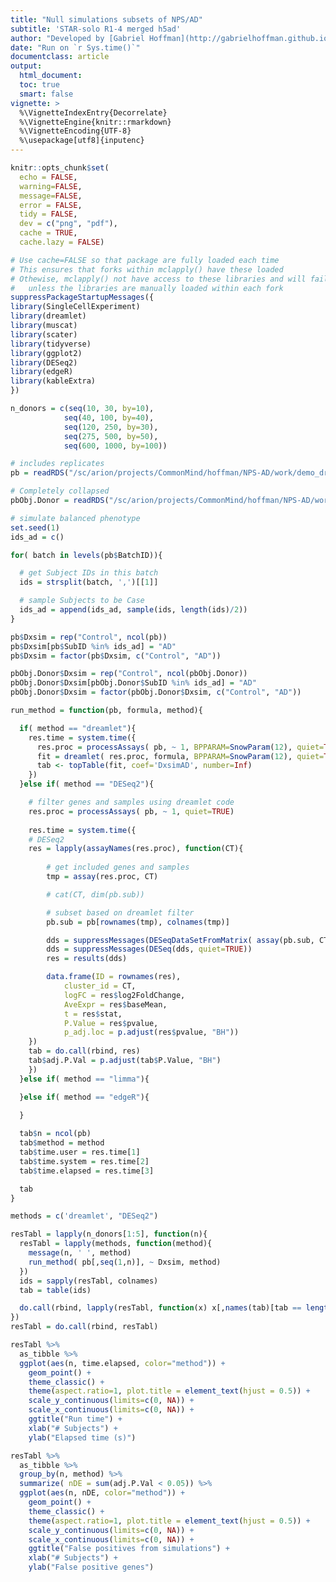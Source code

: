 ```yaml
---
title: "Null simulations subsets of NPS/AD"
subtitle: 'STAR-solo R1-4 merged h5ad'
author: "Developed by [Gabriel Hoffman](http://gabrielhoffman.github.io/)"
date: "Run on `r Sys.time()`"
documentclass: article
output: 
  html_document:
  toc: true
  smart: false
vignette: >
  %\VignetteIndexEntry{Decorrelate}
  %\VignetteEngine{knitr::rmarkdown}
  %\VignetteEncoding{UTF-8}
  %\usepackage[utf8]{inputenc}
---
```



<!--- 

# results 
# /sc/arion/projects/CommonMind/hoffman/NPS-AD/work/nps_ad/demo/results
cd /sc/arion/projects/CommonMind/hoffman/NPS-AD/work/nps_ad/
ml python git
git pull
R

system("git pull")
rmarkdown::render("demo_dreamlet_sims.Rmd");


# https://hoffmg01.u.hpc.mssm.edu/nps_ad/demo_dreamlet.html


ml git
cd ~/build2/dreamlet
git pull
R CMD INSTALL .


--->



```r
knitr::opts_chunk$set(
  echo = FALSE,
  warning=FALSE,
  message=FALSE,
  error = FALSE,
  tidy = FALSE,
  dev = c("png", "pdf"),
  cache = TRUE,
  cache.lazy = FALSE)
```

```r
# Use cache=FALSE so that package are fully loaded each time
# This ensures that forks within mclapply() have these loaded
# Othewise, mclapply() not have access to these libraries and will fail 
#   unless the libraries are manually loaded within each fork
suppressPackageStartupMessages({
library(SingleCellExperiment)
library(dreamlet)
library(muscat)
library(scater)
library(tidyverse)
library(ggplot2)
library(DESeq2)
library(edgeR)
library(kableExtra)
})
```

```r
n_donors = c(seq(10, 30, by=10),
            seq(40, 100, by=40),
            seq(120, 250, by=30),
            seq(275, 500, by=50),
            seq(600, 1000, by=100))

# includes replicates
pb = readRDS("/sc/arion/projects/CommonMind/hoffman/NPS-AD/work/demo_dreamlet_pbobj.RDS")

# Completely collapsed
pbObj.Donor = readRDS("/sc/arion/projects/CommonMind/hoffman/NPS-AD/work/demo_dreamlet_pbobj_Donor.RDS")

# simulate balanced phenotype
set.seed(1)
ids_ad = c()

for( batch in levels(pb$BatchID)){

  # get Subject IDs in this batch
  ids = strsplit(batch, ',')[[1]]

  # sample Subjects to be Case
  ids_ad = append(ids_ad, sample(ids, length(ids)/2))
}

pb$Dxsim = rep("Control", ncol(pb))
pb$Dxsim[pb$SubID %in% ids_ad] = "AD"
pb$Dxsim = factor(pb$Dxsim, c("Control", "AD"))

pbObj.Donor$Dxsim = rep("Control", ncol(pbObj.Donor))
pbObj.Donor$Dxsim[pbObj.Donor$SubID %in% ids_ad] = "AD"
pbObj.Donor$Dxsim = factor(pbObj.Donor$Dxsim, c("Control", "AD"))
```




```r
run_method = function(pb, formula, method){

  if( method == "dreamlet"){
    res.time = system.time({
      res.proc = processAssays( pb, ~ 1, BPPARAM=SnowParam(12), quiet=TRUE) 
      fit = dreamlet( res.proc, formula, BPPARAM=SnowParam(12), quiet=TRUE)
      tab <- topTable(fit, coef='DxsimAD', number=Inf)
    })
  }else if( method == "DESeq2"){

    # filter genes and samples using dreamlet code
    res.proc = processAssays( pb, ~ 1, quiet=TRUE)
  
    res.time = system.time({
    # DESeq2
    res = lapply(assayNames(res.proc), function(CT){
        
        # get included genes and samples
        tmp = assay(res.proc, CT)

        # cat(CT, dim(pb.sub))

        # subset based on dreamlet filter
        pb.sub = pb[rownames(tmp), colnames(tmp)]

        dds = suppressMessages(DESeqDataSetFromMatrix( assay(pb.sub, CT), colData(pb.sub), formula))
        dds = suppressMessages(DESeq(dds, quiet=TRUE))
        res = results(dds)

        data.frame(ID = rownames(res),
            cluster_id = CT,
            logFC = res$log2FoldChange,
            AveExpr = res$baseMean, 
            t = res$stat, 
            P.Value = res$pvalue, 
            p_adj.loc = p.adjust(res$pvalue, "BH"))
    })
    tab = do.call(rbind, res)
    tab$adj.P.Val = p.adjust(tab$P.Value, "BH")
    })
  }else if( method == "limma"){

  }else if( method == "edgeR"){
    
  }

  tab$n = ncol(pb)
  tab$method = method
  tab$time.user = res.time[1]
  tab$time.system = res.time[2]
  tab$time.elapsed = res.time[3]

  tab
}
```

```r
methods = c('dreamlet', "DESeq2")

resTabl = lapply(n_donors[1:5], function(n){
  resTabl = lapply(methods, function(method){
    message(n, ' ', method)
    run_method( pb[,seq(1,n)], ~ Dxsim, method)
  })
  ids = sapply(resTabl, colnames)
  tab = table(ids)

  do.call(rbind, lapply(resTabl, function(x) x[,names(tab)[tab == length(resTabl)]]))
})
resTabl = do.call(rbind, resTabl)
```

```r
resTabl %>%
  as_tibble %>%
  ggplot(aes(n, time.elapsed, color="method")) + 
    geom_point() + 
    theme_classic() +
    theme(aspect.ratio=1, plot.title = element_text(hjust = 0.5)) + 
    scale_y_continuous(limits=c(0, NA)) + 
    scale_x_continuous(limits=c(0, NA)) +
    ggtitle("Run time") + 
    xlab("# Subjects") + 
    ylab("Elapsed time (s)")
```

```r
resTabl %>%
  as_tibble %>%
  group_by(n, method) %>%
  summarize( nDE = sum(adj.P.Val < 0.05)) %>%
  ggplot(aes(n, nDE, color="method")) + 
    geom_point() + 
    theme_classic() +
    theme(aspect.ratio=1, plot.title = element_text(hjust = 0.5)) + 
    scale_y_continuous(limits=c(0, NA)) + 
    scale_x_continuous(limits=c(0, NA)) +
    ggtitle("False positives from simulations") + 
    xlab("# Subjects") + 
    ylab("False positive genes")
```

















    





















